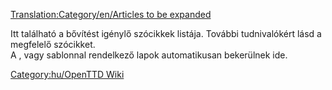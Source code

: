 [[Translation:Category/en/Articles to be expanded]]

Itt található a bővítést igénylő szócikkek listája. További tudnivalókért lásd a megfelelő szócikket.
<br>

A {{en/S|hu/Bővítés}}, {{en/S|hu/Csonk}} vagy {{en/S|hu/Hiányos}} sablonnal rendelkező lapok automatikusan bekerülnek ide.

[[Category:hu/OpenTTD Wiki]]